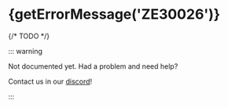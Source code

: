 
# {getErrorMessage('ZE30026')}

<ErrorInfo code="ZE30026" browser />

{/* TODO */}

::: warning

Not documented yet. Had a problem and need help?

Contact us in our [discord](https://zephyr-cloud.io/discord)!

:::
